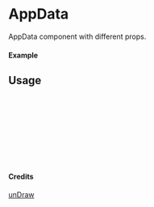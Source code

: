 
<Meta of={AppData} title="unDraw/AppData" />

# AppData

AppData component with different props.

#### Example

<Canvas of={AppData.Primary} />

## Usage

```ts
import { AppData } from "yadl-ui";

const Example = () => {
  return (
      <AppData />
  );
};

export default Example;
```

#### Credits
[unDraw](https://undraw.co/illustrations)
